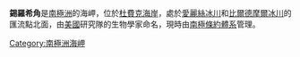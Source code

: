 {{coord|83|57|S|170|6|E|display=title}}

'''錫羅希角'''是[[南極洲|南極洲]]的海岬，位於[[杜費克海岸|杜費克海岸]]，處於[[愛麗絲冰川|愛麗絲冰川]]和[[比爾德摩爾冰川|比爾德摩爾冰川]]的匯流點北面，由[[美國|美國]]研究隊的生物學家命名，現時由[[南極條約體系|南極條約體系]]管理。

{{DEFAULTSORT:Sirohi Point}}
[[Category:南極洲海岬|Category:南極洲海岬]]


{{DufekCoast-geo-stub}}